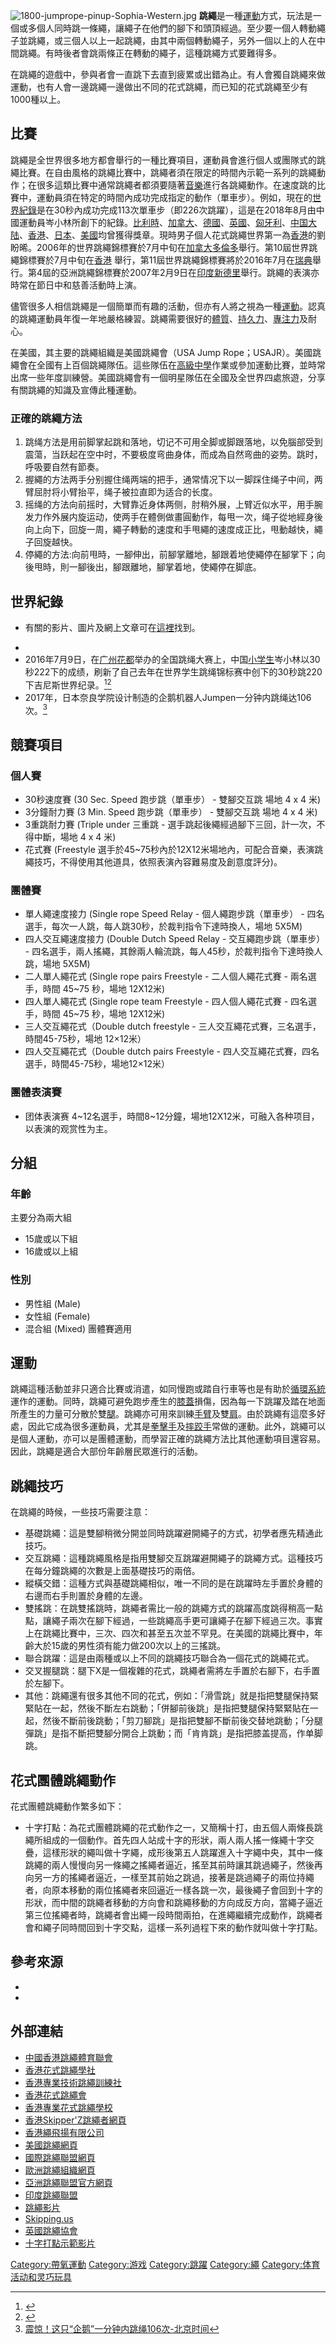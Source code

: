 {{多個問題|
{{编修}}
{{or1}}
{{Refimprove|time=2017-11-16T11:13:45+00:00}}
}}
[[File:1800-jumprope-pinup-Sophia-Western.jpg|thumb]]
'''跳繩'''是一種[[運動|運動]]方式，玩法是一個或多個人同時跳一條繩，讓繩子在他們的腳下和頭頂經過。至少要一個人轉動繩子並跳繩，或三個人以上一起跳繩，由其中兩個轉動繩子，另外一個以上的人在中間跳繩。有時後者會跳兩條正在轉動的繩子，這種跳繩方式要難得多。

在跳繩的遊戲中，參與者會一直跳下去直到疲累或出錯為止。有人會獨自跳繩來做運動，也有人會一邊跳繩一邊做出不同的花式跳繩，而已知的花式跳繩至少有1000種以上。

== 比賽 ==
跳繩是全世界很多地方都會舉行的一種比賽項目，運動員會進行個人或團隊式的跳繩比賽。在自由風格的跳繩比賽中，跳繩者須在限定的時間內示範一系列的跳繩動作；在很多這類比賽中通常跳繩者都須要隨著[[音樂|音樂]]進行各跳繩動作。在速度跳的比賽中，運動員須在特定的時間內成功完成指定的動作（單車步）。例如，現在的[[世界紀錄|世界紀錄]]是在30秒內成功完成113次單車步（即226次跳躍），這是在2018年8月由中國運動員岑小林所創下的紀錄。[[比利時|比利時]]、[[加拿大|加拿大]]、[[德國|德國]]、[[英國|英國]]、[[匈牙利|匈牙利]]、[[中国大陆|中国大陆]]、[[香港|香港]]、[[日本|日本]]、[[美國|美國]]均曾獲得獎章。現時男子個人花式跳繩世界第一為[[香港|香港]]的劉盼晞。2006年的世界跳繩錦標賽於7月中旬在[[加拿大|加拿大]][[多倫多|多倫多]]舉行。第10屆世界跳繩錦標賽於7月中旬在[[香港|香港]] 舉行，第11屆世界跳繩錦標賽將於2016年7月在[[瑞典|瑞典]]舉行。第4屆的亞洲跳繩錦標賽於2007年2月9日在[[印度|印度]][[新德里|新德里]]舉行。跳繩的表演亦時常在節日中和慈善活動時上演。

儘管很多人相信跳繩是一個簡單而有趣的活動，但亦有人將之視為一種[[運動|運動]]。認真的跳繩運動員年復一年地嚴格練習。跳繩需要很好的[[體質|體質]]、[[持久力|持久力]]、[[專注力|專注力]]及耐心。

在美國，其主要的跳繩組織是美國跳繩會（USA Jump Rope；USAJR）。美國跳繩會在全國有上百個跳繩隊伍。這些隊伍在[[高級中學|高級中學]]作業或參加運動比賽，並時常出席一些年度訓練營。美國跳繩會有一個明星隊伍在全國及全世界四處旅遊，分享有關跳繩的知識及宣傳此種運動。

===正確的跳繩方法===
# 跳绳方法是用前脚掌起跳和落地，切记不可用全脚或脚跟落地，以免腦部受到震蕩，当跃起在空中时，不要极度弯曲身体，而成為自然弯曲的姿势。跳时，呼吸要自然有節奏。
# 握繩的方法两手分别握住绳两端的把手，通常情况下以一脚踩住绳子中间，两臂屈肘将小臂抬平，绳子被拉直即为适合的长度。
# 摇绳的方法向前摇时，大臂靠近身体两侧，肘稍外展，上臂近似水平，用手腕发力作外展内旋运动，使两手在體側做畫圓動作，每甩一次，绳子從地經身後向上向下，回旋一周，繩子轉動的速度和手甩繩的速度成正比，甩動越快，繩子回旋越快。
# 停繩的方法:向前甩時，一腳伸出，前腳掌離地，腳跟着地使繩停在腳掌下；向後甩時，則一腳後出，腳跟離地，腳掌着地，使繩停在脚底。

== 世界紀錄 ==
* {{Fact|2006年10月12日，50,000名跳繩者（大部分為[[小學|小學]]的學生和老師）在[[荷蘭|荷蘭]]的335所學校中一起跳了30秒。|time=2017-12-03}}有關的影片、圖片及網上文章可在[http://www.ropeskipping.nl/index.php?action=shownews&id=27&newsid=161 這裡]找到。
* {{Fact|2006年5月24日，在[[英國|英國]]及北[[愛爾蘭島|愛爾蘭島]]創造了最大的跳繩活動參與人數紀錄。這次共有7,632名兒童在整個國家的85個不同地方一起持續跳繩三分鐘。此紀錄已納入[[金氏世界紀錄大全|金氏世界紀錄大全]]中。|time=2017-12-03}}
* 2016年7月9日，在[[广州|广州]][[花都区|花都]]举办的全国跳绳大赛上，中国[[小学生|小学生]]岑小林以30秒222下的成绩，刷新了自己去年在世界学生跳绳锦标赛中创下的30秒跳220下吉尼斯世界纪录。<ref>{{cite web|author1=广州日报|title=30秒222下！ 广州小学生刷新跳绳世界纪录|url=http://sports.qq.com/a/20160710/010445.htm|website=腾讯体育|accessdate=2017-11-16|date=2016-07-10}}</ref><ref>{{cite news|title=一秒跳绳7.3下！广州小学生破两项世界纪录，裁判都看傻了|url=http://www.thepaper.cn/newsDetail_forward_1407284|accessdate=2017-11-16|agency=澎拜新闻|date=2015-12-10}}</ref>
* 2017年，日本奈良学院设计制造的企鹅机器人Jumpen一分钟内跳绳达106次。<ref>[http://www.brtn.cn/news/30gmv882gqr8fj9v847f19s6b7n 震惊！这只“企鹅”一分钟内跳绳106次-北京时间]</ref>

== 競賽項目 ==
=== 個人賽 ===
* 30秒速度賽 (30 Sec. Speed 跑步跳（單車步） - 雙腳交互跳 場地 4 x 4 米)
* 3分鐘耐力賽 (3 Min. Speed 跑步跳（單車步） - 雙腳交互跳 場地 4 x 4 米)
* 3重跳耐力賽 (Triple under 三重跳 - 選手跳起後繩經過腳下三回，計一次，不得中斷，場地 4 x 4 米)
* 花式賽 (Freestyle 選手於45~75秒內於12X12米場地內，可配合音樂，表演跳繩技巧，不得使用其他道具，依照表演內容難易度及創意度評分)。

=== 團體賽 ===
* 單人繩速度接力 (Single rope Speed Relay - 個人繩跑步跳（單車步） - 四名選手，每次一人跳，每人跳30秒，於裁判指令下達時換人，場地 5X5M)
* 四人交互繩速度接力 (Double Dutch Speed Relay - 交互繩跑步跳（單車步） - 四名選手，兩人搖繩，其餘兩人輪流跳，每人45秒，於裁判指令下達時換人跳，場地 5X5M)
* 二人單人繩花式 (Single rope pairs Freestyle - 二人個人繩花式賽 - 兩名選手，時間 45~75 秒，場地 12X12米)
* 四人單人繩花式 (Single rope team Freestyle - 四人個人繩花式賽 - 四名選手，時間 45~75 秒，場地 12X12米)
*三人交互繩花式（Double dutch freestyle - 三人交互繩花式賽，三名選手，時間45-75秒，場地 12×12米）
*四人交互繩花式（Double dutch pairs Freestyle - 四人交互繩花式賽，四名選手，時間45-75秒，場地12×12米）

=== 團體表演賽 ===
* 团体表演赛 4~12名選手，時間8~12分鐘，場地12X12米，可融入各种项目，以表演的观赏性为主。

== 分組 ==

=== 年齡 ===
主要分為兩大組
* 15歲或以下組
* 16歲或以上組

=== 性別 ===
* 男性組 (Male)
* 女性組 (Female)
* 混合組 (Mixed) 團體賽適用

== 運動 ==
跳繩這種活動並非只適合比賽或消遣，如同慢跑或踏自行車等也是有助於[[循環系統|循環系統]]運作的運動。同時，跳繩可避免跑步產生的[[膝蓋|膝蓋]]損傷，因為每一下跳躍及踏在地面所產生的力量可分散於雙[[腿|腿]]。跳繩亦可用來訓練[[手臂|手臂]]及雙[[肩|肩]]。由於跳繩有這麼多好處，因此它成為很多運動員，尤其是[[拳擊|拳擊手]]及[[摔跤|摔跤手]]常做的運動。此外，跳繩可以是個人運動，亦可以是團體運動，而學習正確的跳繩方法比其他運動項目還容易。因此，跳繩是適合大部份年齡層民眾進行的活動。

== 跳繩技巧 ==
在跳繩的時候，一些技巧需要注意：
* 基礎跳繩：這是雙腳稍微分開並同時跳躍避開繩子的方式，初學者應先精通此技巧。
* 交互跳繩：這種跳繩風格是指用雙腳交互跳躍避開繩子的跳繩方式。這種技巧在每分鐘跳繩的次數是上面基礎技巧的兩倍。
* 縱橫交錯：這種方式與基礎跳繩相似，唯一不同的是在跳躍時左手置於身體的右邊而右手則置於身體的左邊。
* 雙搖跳：在跳雙搖跳時，跳繩者需比一般的跳繩方式的跳躍高度跳得稍高一點點，讓繩子兩次在腳下經過，一些跳繩高手更可讓繩子在腳下經過三次。事實上在跳繩比賽中，三次、四次和甚至五次並不罕見。在美國的跳繩比賽中，年齡大於15歲的男性須有能力做200次以上的三搖跳。
* 聯合跳躍：這是由兩種或以上不同的跳繩技巧聯合為一個花式的跳繩花式。
* 交叉握腿跳：腿下X是一個複雜的花式，跳繩者需將左手置於右腳下，右手置於左腳下。
* 其他：跳繩還有很多其他不同的花式，例如：「滑雪跳」就是指把雙腿保持緊緊貼在一起，然後不斷左右跳動；「併腳前後跳」是指把雙腿保持緊緊貼在一起，然後不斷前後跳動；「剪刀腳跳」是指把雙腳不斷前後交替地跳動；「分腿彈跳」是指不斷把雙腳分開合上跳動；而「肯肯跳」是指把膝盖提高，作单脚跳。

== 花式團體跳繩動作 ==
花式團體跳繩動作繁多如下：
* 十字打點：為花式團體跳繩的花式動作之一，又簡稱十打，由五個人兩條長跳繩所組成的一個動作。首先四人站成十字的形狀，兩人兩人搖一條繩十字交疊，這樣形狀的繩叫做十字繩，成形後第五人跳躍進入十字繩中央，其中一條跳繩的兩人慢慢向另一條繩之搖繩者逼近，搖至其前時讓其跳過繩子，然後再向另一方的搖繩者逼近，一樣至其前始之跳過，接著是跳過繩子的兩位持繩者，向原本移動的兩位搖繩者來回逼近一樣各跳一次，最後繩子會回到十字的形狀，而中間的跳繩者移動的方向會和跳繩移動的方向成反方向，當繩子逼近第三位搖繩者時，跳繩者會出繩一段時間兩拍，在進繩繼續完成動作，跳繩者會和繩子同時間回到十字交點，這樣一系列過程下來的動作就叫做十字打點。

== 參考來源 ==
{{reflist}}
* {{cite book|titlRope|author=Peter Skolnik|publisher=Workman Publishing Company|year=1975|id=ISBN 978-0-911104-47-9}}
* {{cite book|title=The Jump Rope Book|url=https://archive.org/details/jumpropebook00lore|author=Elizabeth Loredo and Martha Cooper|publisher=Workman Publishing Company|year=1996|id=ISBN 978-0-7611-0448-3}}

== 外部連結 ==
{{commonscat|Jump rope}}
* [https://hkrsf.org/ 中國香港跳繩體育聯會]
* [https://web.archive.org/web/20190613155745/https://hkirs.com.hk/ 香港花式跳繩學社]
* [https://web.archive.org/web/20180414020215/http://hkrst.com/ 香港專業技術跳繩訓練社]
* [http://www.hkrsc.com.hk 香港花式跳繩會]
* [http://www.hkrsa.asia 香港專業花式跳繩學校]
* [https://web.archive.org/web/20140822163015/http://www.hkskipperz.com/ 香港Skipper'Z跳繩者網頁]
* [https://vigors.hk 香港繩飛揚有限公司]
* [http://www.usajrf.org 美國跳繩網頁] {{Wayback|url=http://www.usajrf.org/ |date=20070225193529 }}
* [http://www.irsf.ca 國際跳繩聯盟網頁]
* [http://www.ERSO.org 歐洲跳繩組織網頁]
* [https://web.archive.org/web/20170620095538/http://www.asiarope.com/ 亞洲跳繩聯盟官方網頁]
* [https://web.archive.org/web/20161006005302/http://www.jumpropeindia.com/ 印度跳繩聯盟]
* [http://jumpropevideos.com 跳繩影片]
* [https://web.archive.org/web/20190718191819/http://skipping.us/ Skipping.us]
* [https://web.archive.org/web/20070515042219/http://www.brsa.org.uk/ 英國跳繩協會]
* [http://www.youtube.com/watch?v=feJoMzohMOE&feature=youtu.be 十字打點示範影片]

{{Authority control}}
[[Category:帶氧運動|Category:帶氧運動]]
[[Category:游戏|Category:游戏]]
[[Category:跳躍|Category:跳躍]]
[[Category:繩|Category:繩]]
[[Category:体育活动和灵巧玩具|Category:体育活动和灵巧玩具]]